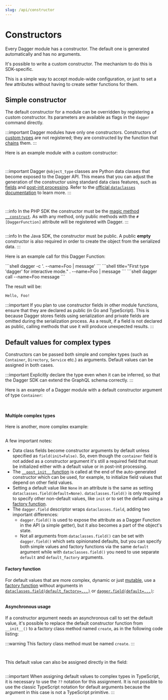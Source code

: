 ```yaml
---
slug: /api/constructor
---
```


# Constructors

Every Dagger module has a constructor. The default one is generated automatically and has no arguments.

It's possible to write a custom constructor. The mechanism to do this is SDK-specific.

This is a simple way to accept module-wide configuration, or just to set a few attributes without having to create setter functions for them.

## Simple constructor

The default constructor for a module can be overridden by registering a custom constructor. Its parameters are available as flags in the `dagger` command directly.

:::important
Dagger modules have only one constructors. Constructors of [custom types](./custom-types.mdx) are not registered; they are constructed by the function that [chains](./index.mdx#chaining) them.
:::

Here is an example module with a custom constructor:

<Tabs groupId="language" queryString="sdk">
<TabItem value="go" label="Go">

```go file=./snippets/constructors/go/simple/main.go
```

</TabItem>
<TabItem value="python" label="Python">

```python file=./snippets/constructors/python/simple/main.py
```

:::important
Dagger `@object_type` classes are Python data classes that become exposed to the Dagger API. This means that you can adjust the generation of the constructor using standard data class features, such as [fields](https://docs.python.org/3/library/dataclasses.html#dataclasses.field) and [post-init processing](https://docs.python.org/3/library/dataclasses.html#post-init-processing). Refer to the [official `dataclasses` documentation](https://docs.python.org/3/library/dataclasses.html) to learn more.
:::

</TabItem>
<TabItem value="typescript" label="TypeScript">

```typescript file=./snippets/constructors/typescript/simple/index.ts
```

</TabItem>
<TabItem value="php" label="PHP">

```php file=./snippets/constructors/php/simple/src/MyModule.php
```

:::info
In the PHP SDK the constructor must be the [magic method `__construct`](https://www.php.net/manual/en/language.oop5.decon.php#object.construct).
As with any method, only public methods with the `#[DaggerFunction]` attribute will be registered with Dagger.
:::
</TabItem>
<TabItem value="java" label="Java">

```java file=./snippets/constructors/java/simple/MyModule.java
```

:::info
In the Java SDK, the constructor must be public. A public **empty** constructor is also required in order to create the object from the serialized data.
:::
</TabItem>
</Tabs>

Here is an example call for this Dagger Function:

<Tabs groupId="shell">
<TabItem value="System shell">
```shell
dagger -c '. --name=Foo | message'
```
</TabItem>
<TabItem value="Dagger Shell">
```shell title="First type 'dagger' for interactive mode."
. --name=Foo | message
```
</TabItem>
<TabItem value="Dagger CLI">
```shell
dagger call --name=Foo message
```
</TabItem>
</Tabs>

The result will be:

```shell
Hello, Foo!
```

:::important
If you plan to use constructor fields in other module functions, ensure that they are declared as public (in Go and TypeScript). This is because Dagger stores fields using serialization and private fields are omitted during the serialization process. As a result, if a field is not declared as public, calling methods that use it will produce unexpected results.
:::

## Default values for complex types

Constructors can be passed both simple and complex types (such as `Container`, `Directory`, `Service` etc.) as arguments. Default values can be assigned in both cases.

:::important
Explicitly declare the type even when it can be inferred, so that the Dagger SDK can extend the GraphQL schema correctly.
:::

Here is an example of a Dagger module with a default constructor argument of type `Container`:

<Tabs groupId="language" queryString="sdk">
<TabItem value="go" label="Go">

```go file=./snippets/constructors/go/default-object/main.go
```

<PartialComplexConstructorOutput />

</TabItem>
<TabItem value="python" label="Python">

```python file=./snippets/constructors/python/default-object/main.py
```

<PartialComplexConstructorOutput />

#### Multiple complex types

Here is another, more complex example:

```python file=./snippets/constructors/python/complex/main.py
```

A few important notes:

- Data class fields become constructor arguments by default unless specified as `field(init=False)`. So, even though the `container` field is not added as a constructor argument it's still a required field that must be initialized  either with a default value or in post-init processing.
- The [`__post_init__` function](https://docs.python.org/3/library/dataclasses.html#post-init-processing) is called at the end of the auto-generated constructor which can be used, for example, to initialize field values that depend on other field values.
- Setting a default value like `None` in an attribute is the same as setting `dataclasses.field(default=None)`. `dataclasses.field()` is only required to specify other non-default values, like `init` or to set the default using a [factory function](https://docs.python.org/3/library/dataclasses.html#default-factory-functions).
- The `dagger.field` descriptor wraps `dataclasses.field`, adding two important differences:
  - `dagger.field()` is used to expose the attribute as a Dagger Function in the API (a simple getter), but it also becomes a part of the object's state.
  - Not all arguments from `dataclasses.field()` can be set with `dagger.field()` which sets opinionated defaults, but you can specify both simple values and factory functions via the same `default` argument while with `dataclasses.field()` you need to use separate `default` and `default_factory` arguments.

#### Factory function

For default values that are more complex, dynamic or just [mutable](https://docs.python.org/3/library/dataclasses.html#mutable-default-values), use a [factory function](https://docs.python.org/3/library/dataclasses.html#default-factory-functions) without arguments in
[`dataclasses.field(default_factory=...)`](https://docs.python.org/3/library/dataclasses.html#dataclasses.field) or [`dagger.field(default=...)`](https://dagger-io.readthedocs.io/en/latest/module.html#dagger.field):

```python file=./snippets/constructors/python/factory/main.py
```

#### Asynchronous usage

If a constructor argument needs an asynchronous call to set the default value, it's
possible to replace the default constructor function from `__init__()` to
a factory class method named `create`, as in the following code listing:

:::warning
This factory class method must be named `create`.
:::

```python file=./snippets/constructors/python/async/main.py
```
</TabItem>
<TabItem value="typescript" label="TypeScript">

```typescript file=./snippets/constructors/typescript/default-object/index.ts
```

This default value can also be assigned directly in the field:

```typescript file=./snippets/constructors/typescript/default-object-in-field/index.ts
```

:::important
When assigning default values to complex types in TypeScript, it is necessary to use the `??` notation for this assignment. It is not possible to use the classic TypeScript notation for default arguments because the argument in this case is not a TypeScript primitive.
:::

<PartialComplexConstructorOutput />

</TabItem>
<TabItem value="php" label="PHP">

```php file=./snippets/constructors/php/default-object/src/MyModule.php
```

<PartialComplexConstructorOutput />

</TabItem>
<TabItem value="java" label="Java">

```java file=./snippets/constructors/java/default-object/MyModule.java
```

<PartialComplexConstructorOutput />

</TabItem>
</Tabs>
